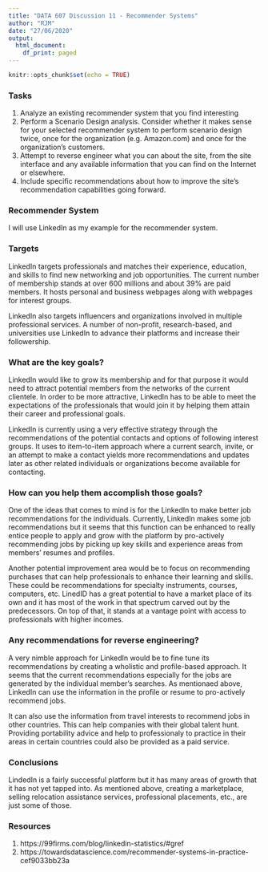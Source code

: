 ```yaml
---
title: "DATA 607 Discussion 11 - Recommender Systems"
author: "RJM"
date: "27/06/2020"
output:
  html_document:
    df_print: paged
---
```


```r
knitr::opts_chunk$set(echo = TRUE)
```

### Tasks
1. Analyze an existing recommender system that you find interesting
2. Perform a Scenario Design analysis. Consider whether it makes sense for your selected recommender system to perform scenario design twice, once for the organization (e.g. Amazon.com) and once for the organization’s customers.
3. Attempt to reverse engineer what you can about the site, from the site interface and any available information that you can find on the Internet or elsewhere.
4. Include specific recommendations about how to improve the site’s recommendation capabilities going forward.

### Recommender System
I will use LinkedIn as my example for the recommender system.

### Targets
LinkedIn targets professionals and matches their experience, education, and skills to find new networking and job opportunities. The current number of membership stands at over 600 millions and about 39% are paid members. It hosts personal and business webpages along with webpages for interest groups. 

LinkedIn also targets influencers and organizations involved in multiple professional services. A number of non-profit, research-based, and universities use LinkedIn to advance their platforms and increase their followership.

### What are the key goals?
LinkedIn would like to grow its membership and for that purpose it would need to attract potential members from the networks of the current clientele. In order to be more attractive, LinkedIn has to be able to meet the expectations of the professionals that would join it by helping them attain their career and professional goals.

LinkedIn is currently using a very effective strategy through the recommendations of the potential contacts and options of following interest groups. It uses to item-to-item approach where a current search, invite, or an attempt to make a contact yields more recommendations and updates later as other related individuals or organizations become available for contacting.

### How can you help them accomplish those goals?
One of the ideas that comes to mind is for the LinkedIn to make better job recommendations for the individuals. Currently, LinkedIn makes some job recommendations but it seems that this function can be enhanced to really entice people to apply and grow with the platform by pro-actively recommending jobs by picking up key skills and experience areas from members' resumes and profiles.

Another potential improvement area would be to focus on recommending purchases that can help professionals to enhance their learning and skills. These could be recommendations for specialty instruments, courses, computers, etc. LinedID has a great potential to have a market place of its own and it has most of the work in that spectrum carved out by the predecessors. On top of that, it stands at a vantage point with access to professionals with higher incomes. 
 
### Any recommendations for reverse engineering?
A very nimble approach for LinkedIn would be to fine tune its recommendations by creating a wholistic and profile-based approach. It seems that the current recommendations especially for the jobs are generated by the individual member's searches. As mentionaed above, LinkedIn can use the information in the profile or resume to pro-actively recommend jobs. 

It can also use the information from travel interests to recommend jobs in other countries. This can help companies with their global talent hunt. Providing portability advice and help to professionaly to practice in their areas in certain countries could also be provided as a paid service.

### Conclusions
LindedIn is a fairly successful platform but it has many areas of growth that it has not yet tapped into. As mentioned above, creating a marketplace, selling relocation assistance services, professional placements, etc., are just some of those. 

### Resources

1. https://99firms.com/blog/linkedin-statistics/#gref
2. https://towardsdatascience.com/recommender-systems-in-practice-cef9033bb23a


